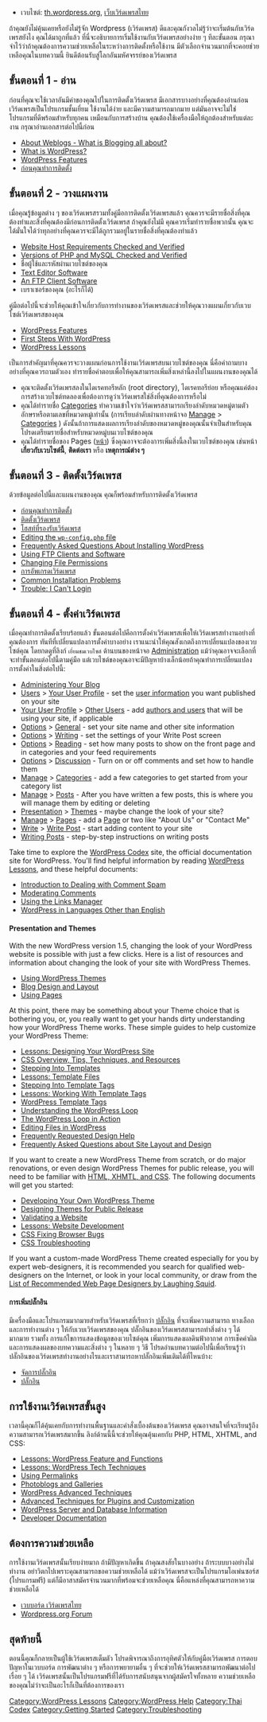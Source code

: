 {{Languages|
{{en|New To WordPress - Where to Start}}
{{ar|جديد على ووردبرس - من أين تبدأ}}
{{es|Nuevo en WordPress - Por dónde empezar}}
{{fi|Uusi Wordpressissä - mistä aloittaa}}
{{fr|Nouveau sur WordPress - Ou commencer}}
{{it|Nuovo su WordPress - Da dove iniziare}}
{{ja|New_To_WordPress_-_Where_to_Start}}
{{ka|WordPress დამწყებთათვის — რითი დავიწყოთ}}
{{ko|New To WordPress - Where to Start}}
{{mk|WordPress_почетник_-_Од_каде_да_почнам}}
{{nl|Maak kennis met WordPress &#8211; Een goed begin}}
{{pt-br|Novo no WordPress - por onde começar}}
{{ro|Prima tangent,a( cu WordPress — Cu ce sa( începi}}
{{ru|Новичкам в WordPress — С чего начать}}
{{sk|New To WordPress - Where to Start}}
{{sl|New To WordPress - Where to Start}}
{{th|มือใหม่กับเวิร์ดเพรส_-_เริ่มใช้ยังไง}}
{{zh-cn|WordPress 新手 - 如何开始}}
{{zh-tw|WordPress 新手 - 如何開始}}
}}
* เวบไซต์: [http://th.wordpress.org th.wordpress.org],  [http://wordthai.com เว็บเวิร์ดเพรสไทย]

ถ้าคุณยังไม่คุ้นเคยหรือยังไม่รู้จัก Wordpress (เวิร์ดเพรส) ดีและคุณกังวลไม่รู้ว่าจะเริ่มต้นกับเวิร์ดเพรสยังไง  คุณได้มาถูกที่แล้ว  ที่นี่จะอธิบายการเริ่มใช้งานกับเวิร์ดเพรสอย่างง่าย ๆ ทีละขั้นตอน  กรุณาจำไว้ว่าถ้าคุณต้องการความช่วยเหลือในระหว่างการติดตั้งหรือใช้งาน  มีตัวเลือกจำนวนมากที่จะคอยช่วยเหลือคุณในบทความนี้   ยินดีต้อนรับสู่โลกอันมหัศจรรย์ของเวิร์ดเพรส

==ขั้นตอนที่ 1 - อ่าน==

ก่อนที่คุณจะใช้เวลาอันมีค่าของคุณไปในการติดตั้งเวิร์ดเพรส  มีเอกสารบางอย่างที่คุณต้องอ่านก่อน  เวิร์ดเพรสเป็นโปรแกรมชั้นเยี่ยม  ใช้งานได้ง่าย  และมีความสามารถมากมาย  แต่มันอาจจะไม่ใช่โปรแกรมที่ดีพร้อมสำหรับทุกคน  เหมือนกับการสร้างบ้าน  คุณต้องใช้เครื่องมือให้ถูกต้องสำหรับแต่ละงาน  กรุณาอ่านเอกสารต่อไปนี้ก่อน

* [[Introduction to Blogging| About Weblogs - What is Blogging all about?]]
* [[WordPress| What is WordPress?]]
* [[WordPress Features]]
* [[ก่อนคุณทำการติดตั้ง]]

==ขั้นตอนที่ 2 - วางแผนงาน==

เมื่อคุณรู้ข้อมูลต่าง ๆ ของเวิร์ดเพรสรวมทั้งคู่มือการติดตั้งเวิร์ดเพรสแล้ว  คุณควรจะมีรายชื่อสิ่งที่คุณต้องทำและสิ่งที่คุณต้องมีก่อนการติดตั้งเวิร์ดเพรส  ถ้าคุณยังไม่มี   คุณควรเริ่มทำรายชื่อพวกนั้น  คุณจะได้มั่นใจได้ว่าทุกอย่างที่คุณควรจะมีได้ถูกรวมอยู่ในรายชื่อสิ่งที่คุณต้องทำแล้ว

* [[Hosting_WordPress|Website Host Requirements Checked and Verified]]
* [[Hosting_WordPress|Versions of PHP and MySQL Checked and Verified]]
* ชื่อผู้ใช้และรหัสผ่านเวบไซต์ของคุณ
* [[Glossary#Text editor|Text Editor Software]]
* [[FTP_Clients|An FTP Client Software]]
* เบราเซอร์ของคุณ (อะไรก็ได้)

คู่มือต่อไปนี้จะช่วยให้คุณเข้าใจเกี่ยวกับการทำงานของเวิร์ดเพรสและช่วยให้คุณวางแผนเกี่ยวกับเวบไซต์เวิร์ดเพรสของคุณ

* [[WordPress Features]]
* [[First Steps With WordPress]]
* [[WordPress Lessons]]

เป็นการสำคัญมาที่คุณควรจะวางแผนก่อนการใช้งานเวิร์ดเพรสบนเวบไซต์ของคุณ   นี่คือคำถามบางอย่างที่คุณควรถามตัวเอง  ทำรายชื่อคำตอบเพื่อให้คุณสามารถเพิ่มสิ่งเหล่านี้ลงไปในแผนงานของคุณได้

* คุณจะติดตั้งเวิร์ดเพรสลงในไดเรคทอรีหลัก (root directory), ไดเรคทอรีย่อย หรือคุณแค่ต้องการสร้างเวบไซต์ทดลองเพื่อต้องการดูว่าเวิร์ดเพรสใช่สิ่งที่คุณต้องการหรือไม่
* คุณได้ทำรายชื่อ [[Glossary#C|Categories]]   ทำความเข้าใจว่าเวิร์ดเพรสสามารถเรียงลำดับหมวดหมู่ตามตัวอักษรหรือตามเลขที่หมวดหมู่เท่านั้น (การเรียบลำดับผ่านทางหน้าจอ [[Administration_Panels#Manage - Change your content|Manage]] > [[Administration_Panels#Categories|Categories]] ) ดังนั้นถ้าการแสดงผลการเรียงลำดับของหมวดหมู่ของคุณนั้นจำเป็นสำหรับคุณ  โปรดเตรียมรายชื่อสำหรับหมวดหมู่บนเวบไซต์ของคุณ 
* คุณได้ทำรายชื่อของ Pages ([[หน้า]]) ซึ่งคุณอาจจะต้องการเพิ่มสิ่งนี้ลงในเวบไซต์ของคุณ  เช่นหน้า '''เกี่ยวกับเวบไซต์นี้''', '''ติดต่อเรา''' หรือ '''เหตุการณ์ต่าง ๆ'''

==ขั้นตอนที่ 3 - ติดตั้งเวิร์ดเพรส==

ด้วยข้อมูลต่อไปนี้และแผนงานของคุณ  คุณก็พร้อมสำหรับการติดตั้งเวิร์ดเพรส

* [[ก่อนคุณทำการติดตั้ง]]
* [[ติดตั้งเวิร์ดเพรส]]
* [[โฮสท์ที่รองรับเวิร์ดเพรส]]
* [[Editing_wp-config.php|Editing the <tt>wp-config.php</tt> file]]
* [[FAQ Installation|Frequently Asked Questions About Installing WordPress]]
* [[FTP Clients|Using FTP Clients and Software]]
* [[Changing File Permissions]]
* [[การอัพเกรดเวิร์ดเพรส]]
* [[Installing WordPress#Common Installation Problems|Common Installation Problems]]
* [[Login Trouble|Trouble: I Can't Login]]

==ขั้นตอนที่ 4 - ตั้งค่าเวิร์ดเพรส==

เมื่อคุณทำการติดตั้งเรียบร้อยแล้ว  ขั้นตอนต่อไปคือการตั้งค่าเวิร์ดเพรสเพื่อให้เวิร์ดเพรสทำงานอย่างที่คุณต้องการ  ทันทีที่เปลี่ยนแปลงการตั้งค่าบางอย่าง  เราแนะนำให้คุณสังเกตถึงการเปลี่ยนแปลงของเวบไซต์คุณ  โดยกดดูที่ลิงก์ <tt>เยี่ยมชมเวบไซต์</tt> ด้านบนของหน้าจอ [[Administering Your Blog|Administration]] แม้ว่าคุณอาจจะเลือกที่จะทำขั้นตอนต่อไปนี้ตามคู่มือ  แต่เวบไซต์ของคุณอาจะมีปัญหาบ้างเล็กน้อยถ้าคุณทำการเปลี่ยนแปลงการตั้งค่าในสิ่งต่อไปนี้:

* [[Administering Your Blog]]
* [[Administration_Panels#Users_-_Your_Blogging_Family|Users]] > [[Administration_Panels#Your_Profile|Your User Profile]] - set the [[Registered User Features|user information]] you want published on your site
* [[Administration_Panels#Your_Profile|Your User Profile]] > [[Administration_Panels#Authors_.26_Users|Other Users]] - add [[User Levels|authors and users]] that will be using your site, if applicable
* [[Administration_Panels#Options - Configuration Settings|Options]] > [[Administration_Panels#General|General]] - set your site name and other site information
* [[Administration_Panels#Options - Configuration Settings|Options]] > [[Administration_Panels#Writing|Writing]] - set the settings of your Write Post screen
* [[Administration_Panels#Options - Configuration Settings|Options]] > [[Administration_Panels#Reading|Reading]] - set how many posts to show on the front page and in categories and your feed requirements
* [[Administration_Panels#Options - Configuration Settings|Options]] > [[Administration_Panels#Discussion|Discussion]] - Turn on or off comments and set how to handle them
* [[Administration_Panels#Manage - Change your content|Manage]] > [[Administration_Panels#Categories|Categories]] - add a few categories to get started from your category list
* [[Administration_Panels#Manage - Change your content|Manage]] > [[Administration_Panels#Posts|Posts]] - After you have written a few posts, this is where you will manage them by editing or deleting
* [[Administration_Panels#Presentation - Change the Look of your Blog|Presentation]] > [[Using Themes|Themes]] - maybe change the look of your site?
* [[Administration_Panels#Manage - Change your content|Manage]] > [[Administration_Panels#Pages|Pages]] - add a [[Pages|Page]] or two like "About Us" or "Contact Me"
* [[Administration_Panels#Write - Make some content|Write]] > [[Administration_Panels#Write Post|Write Post]] - start adding content to your site
* [[Writing Posts]] - step-by-step instructions on writing posts

Take time to explore the [[Main Page|WordPress Codex]] site, the official documentation site for WordPress.  You'll find helpful information by reading [[WordPress Lessons]],  and these helpful documents:

* [[Comment Spam|Introduction to Dealing with Comment Spam]]
* [[Comment Moderation|Moderating Comments]]
* [[Links Manager|Using the Links Manager]]
* [[Localization|WordPress in Languages Other than English]]

====Presentation and Themes====

With the new WordPress version 1.5, changing the look of your WordPress website is possible with just a few clicks.  Here is a list of resources and information about changing the look of your site with WordPress Themes.

* [[Using Themes|Using WordPress Themes]]
* [[Blog Design and Layout]]
* [[Pages|Using Pages]]

At this point, there may be something about your Theme choice that is bothering you, or, you really want to get your hands dirty understanding how your WordPress Theme works. These simple guides to help customize your WordPress Theme:

* [[WordPress Lessons#Designing Your WordPress Site|Lessons: Designing Your WordPress Site]]
* [[CSS|CSS Overview, Tips, Techniques, and Resources]]
* [[Stepping Into Templates]]
* [[WordPress Lessons#Templates|Lessons: Template Files]]
* [[Stepping Into Template Tags]]
* [[WordPress Lessons#Template Tags|Lessons: Working With Template Tags]]
* [[Template Tags|WordPress Template Tags]]
* [[The Loop|Understanding the WordPress Loop]]
* [[The Loop in Action|The WordPress Loop in Action]]
* [[Editing Files|Editing Files in WordPress]]
* [[Blog Design and Layout# Frequently Requested Design Help|Frequently Requested Design Help]]
* [[FAQ_Layout and Design| Frequently Asked Questions about Site Layout and Design]]

If you want to create a new WordPress Theme from scratch, or do major renovations, or even design WordPress Themes for public release, you will need to be familiar with [[Know Your Sources|HTML, XHMTL, and CSS]].  The following documents will get you started:

* [[Theme Development|Developing Your Own WordPress Theme]]
* [[Designing Themes for Public Release]]
* [[Validating a Website]]
* [[WordPress Lessons#Website Development|Lessons: Website Development]]
* [[CSS Fixing Browser Bugs]]
* [[CSS Troubleshooting]]

If you want a custom-made WordPress Theme created especially for you by expert web-designers, it is recommended you search for qualified web-designers on the Internet, or look in your local community, or draw from the [http://laughingsquid.net/faq/webdesigners.php List of Recommended Web Page Designers by Laughing Squid].

====การเพิ่มปลั๊กอิน====

มีเครื่องมือและโปรแกรมมากมายสำหรับเวิร์ดเพรสที่เรียกว่า [[ปลั๊กอิน]] ที่จะเพิ่มความสามารถ ทางเลือกและการทำงานต่าง ๆ ให้กับเวบเวิร์ดเพรสของคุณ  ปลั๊กอินของเวิร์ดเพรสสามารถทำสิ่งต่าง ๆ ได้มากมาย  รวมทั้ง  การแก้ไขการแสดงข้อมูลของเวบไซต์คุณ  เพิ่มการแสดงผลดินฟ้าอากาศ  การเช็คคำผิดและการแสดงผลของบทความและสิ่งต่าง ๆ ในหลาย ๆ วิธี โปรดอ่านบทความต่อไปนี้เพื่อเรียนรู้ว่าปลั๊กอินของเวิร์ดเพรสทำงานอย่างไรและเราสามารถหาปลั๊กอินเพิ่มเติมได้ที่ไหนบ้าง:

* [[จัดการปลั๊กอิน]]
* [[ปลั๊กอิน]]


==การใช้งานเวิร์ดเพรสขั้นสูง==

เวลานี้คุณก็ได้คุ้นเคยกับการทำงานพื้นฐานและคำสั่งเบื้องต้นของเวิร์ดเพรส  คุณอาจสนใจที่จะเรียนรู้ถึงความสามารถเวิร์ดเพรสมากขึ้น  ลิงก์ด้านนี้นี้จะช่วยให้คุณคุ้นเคยกับ PHP, HTML, XHTML, and CSS:

* [[WordPress Lessons#Features and Functions|Lessons: WordPress Feature and Functions]]
* [[WordPress Lessons#WordPress Tech|Lessons: WordPress Tech Techniques]]
* [[Using Permalinks]]
* [[Photoblogs and Galleries]]
* [[Advanced Topics#WordPress Advanced Techniques|WordPress Advanced Techniques]]
* [[Advanced Topics# WordPress Plugins and Customization|Advanced Techniques for Plugins and Customization]]
* [[Advanced Topics#Server and Database Information|WordPress Server and Database Information]]
* [[Developer Documentation]]

==ต้องการความช่วยเหลือ==

การใช้งานเวิร์ดเพรสนั้นเรียบง่ายมาก  ถ้ามีปัญหาเกิดขึ้น  ถ้าคุณสงสัยในบางอย่าง  ถ้าระบบบางอย่างไม่ทำงาน  อย่าวิตกไปเพราะคุณสามารถขอความช่วยเหลือได้  แม้ว่าเวิร์ดเพรสจะเป็นโปรแกรมโอเพ่นซอร์ส (โปรแกรมฟรี)  แต่ก็มีอาสาสมัครจำนวนมากที่พร้อมจะช่วยเหลือคุณ  นี่คือแหล่งที่คุณสามารถหาความช่วยเหลือได้

* [http://www.wordthai.com เวบบอร์ด เวิร์ดเพรสไทย]
* [http://wordpress.org/support/ Wordpress.org Forum]

==สุดท้ายนี้==

ตอนนี้คุณก็กลายเป็นผู้ใช้เวิร์ดเพรสเต็มตัว  โปรดพิจารณาถึงการอุทิศตัวให้กับคู่มือเวิร์ดเพรส  การตอบปัญหาในเวบบอร์ด การพัฒนาต่าง ๆ หรือการพยายามอื่น ๆ ที่จะช่วยให้เวิร์ดเพรสสามารถพัฒนาต่อไปเรื่อย ๆ ได้  เวิร์ดเพรสนั้นเป็นโปรแกรมฟรีที่ได้รับการสนับสนุนจากผู้สมัครใจทั้งหลาย   ความช่วยเหลือของคุณไม่ว่าจะเป็นอะไรก็เป็นที่ต้องการของเรา


[[Category:WordPress Lessons]]
[[Category:WordPress Help]]
[[Category:Thai Codex]]
[[Category:Getting Started]]
[[Category:Troubleshooting]]